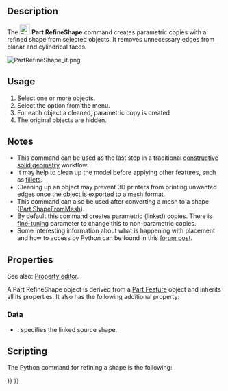 <languages/>
<translate>

<!--T:9-->
{{Docnav
|[[Part_ElementCopy|ElementCopy]]
|[[Part_EditAttachment|EditAttachment]]
|[[Part_Workbench|Part]]
|IconL=Part_ElementCopy.svg
|IconR=Part_EditAttachment.svg
|IconC=Workbench_Part.svg
}}

<!--T:1-->
{{GuiCommand
|Name=Part RefineShape
|MenuLocation=Part → Create a copy → Refine Shape
|Workbenches=[[Part_Workbench|Part]]
|SeeAlso=
}}

==Description== <!--T:2-->

<!--T:13-->
The [[Image:Part_RefineShape.svg|24px]] '''Part RefineShape''' command creates parametric copies with a refined shape from selected objects. It removes unnecessary edges from planar and cylindrical faces.

</translate>
[[File:PartRefineShape_it.png]]
<translate>
<!--T:4-->
{{Caption|Original with 11 faces (left), and refined copy with 7 faces (right).}}

==Usage== <!--T:3-->

<!--T:16-->
# Select one or more objects.
# Select the {{MenuCommand|Part → Create a copy → [[Image:Part_RefineShape.svg|16px]] Refine shape}} option from the menu.
# For each object a cleaned, parametric copy is created
# The original objects are hidden.

== Notes == <!--T:6-->

<!--T:22-->
* This command can be used as the last step in a traditional [[constructive solid geometry|constructive solid geometry]] workflow.
* It may help to clean up the model before applying other features, such as [[Part_Fillet|fillets]].
* Cleaning up an object may prevent 3D printers from printing unwanted edges once the object is exported to a mesh format.
* This command can also be used after converting a mesh to a shape ([[Part_ShapeFromMesh|Part ShapeFromMesh]]).
* By default this command creates parametric (linked) copies. There is [[Fine-tuning|fine-tuning]] parameter to change this to non-parametric copies.
* Some interesting information about what is happening with placement and how to access by Python can be found in this [https://forum.freecad.org/viewtopic.php?t=77568#p675456 forum post].

==Properties== <!--T:26-->

<!--T:27-->
See also: [[Property_editor|Property editor]].

<!--T:28-->
A Part RefineShape object is derived from a [[Part_Feature|Part Feature]] object and inherits all its properties. It also has the following additional property:

===Data=== <!--T:29-->

<!--T:30-->
{{TitleProperty|Refine}}

<!--T:31-->
* {{PropertyData|Source|Link}}: specifies the linked source shape.

==Scripting== <!--T:5-->

<!--T:23-->
The Python command for refining a shape is the following:

</translate>
{{Code|code=
shape.removeSplitter()
}}
<translate>


<!--T:10-->
{{Docnav
|[[Part_ElementCopy|ElementCopy]]
|[[Part_EditAttachment|EditAttachment]]
|[[Part_Workbench|Part]]
|IconL=Part_ElementCopy.svg
|IconR=Part_EditAttachment.svg
|IconC=Workbench_Part.svg
}}

</translate>
{{Part_Tools_navi{{#translation:}}}}
{{Userdocnavi{{#translation:}}}}